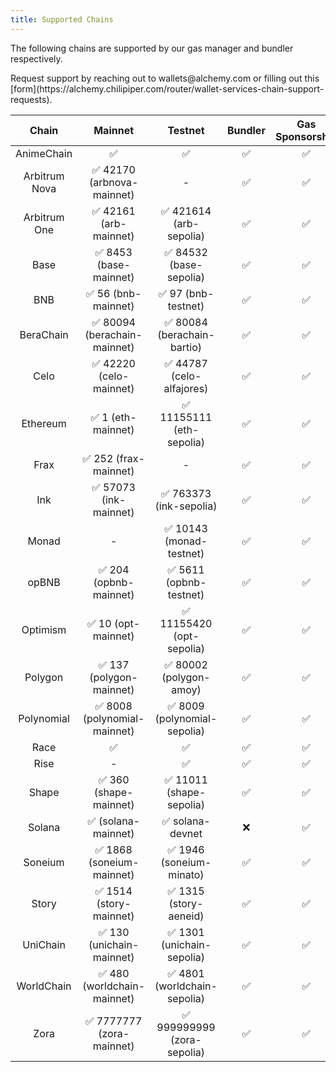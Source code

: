 ```yaml
---
title: Supported Chains
---
```


The following chains are supported by our gas manager and bundler respectively. 

<Info>
  Request support by reaching out to wallets@alchemy.com or filling out this
  [form](https://alchemy.chilipiper.com/router/wallet-services-chain-support-requests).
</Info>

<div align="center">

| Chain | Mainnet | Testnet | Bundler | Gas Sponsorship |
| :---: | :-----: | :-----: | :-----: | :-------------: |
| AnimeChain    | ✅                                | ✅                               | ✅      | ✅               |
| Arbitrum Nova | ✅ 42170 (arbnova-mainnet)        | -                                | ✅      | ✅               |
| Arbitrum One  | ✅ 42161 (arb-mainnet)            | ✅ 421614 (arb-sepolia)          | ✅      | ✅               |
| Base          | ✅ 8453 (base-mainnet)            | ✅ 84532 (base-sepolia)          | ✅      | ✅               |
| BNB           | ✅ 56 (bnb-mainnet)               | ✅ 97 (bnb-testnet)              | ✅      | ✅               |
| BeraChain     | ✅ 80094 (berachain-mainnet)      | ✅ 80084 (berachain-bartio)      | ✅      | ✅               |
| Celo          | ✅ 42220 (celo-mainnet)           | ✅ 44787 (celo-alfajores)        | ✅      | ✅               |
| Ethereum      | ✅ 1 (eth-mainnet)                | ✅ 11155111 (eth-sepolia)        | ✅      | ✅               |
| Frax          | ✅ 252 (frax-mainnet)             | -                                | ✅      | ✅               |
| Ink           | ✅ 57073 (ink-mainnet)            | ✅ 763373 (ink-sepolia)          | ✅      | ✅               |
| Monad         | -                                 | ✅ 10143 (monad-testnet)         | ✅      | ✅               |
| opBNB         | ✅ 204 (opbnb-mainnet)            | ✅ 5611 (opbnb-testnet)          | ✅      | ✅               |
| Optimism      | ✅ 10 (opt-mainnet)               | ✅ 11155420 (opt-sepolia)        | ✅      | ✅               |
| Polygon       | ✅ 137 (polygon-mainnet)          | ✅ 80002 (polygon-amoy)          | ✅      | ✅               |
| Polynomial    | ✅ 8008 (polynomial-mainnet)      | ✅ 8009 (polynomial-sepolia)     | ✅      | ✅               |
| Race          | ✅                                | ✅                               | ✅      | ✅               |
| Rise          | -                                 | ✅                               | ✅      | ✅               |
| Shape         | ✅ 360 (shape-mainnet)            | ✅ 11011 (shape-sepolia)         | ✅      | ✅               |
| Solana        | ✅ (solana-mainnet)               | ✅ solana-devnet                 | ❌      | ✅               |
| Soneium       | ✅ 1868 (soneium-mainnet)         | ✅ 1946 (soneium-minato)         | ✅      | ✅               |
| Story         | ✅ 1514 (story-mainnet)           | ✅ 1315 (story-aeneid)           | ✅      | ✅               |
| UniChain      | ✅ 130 (unichain-mainnet)         | ✅ 1301 (unichain-sepolia)       | ✅      | ✅               |
| WorldChain    | ✅ 480 (worldchain-mainnet)       | ✅ 4801 (worldchain-sepolia)     | ✅      | ✅               |
| Zora          | ✅ 7777777 (zora-mainnet)         | ✅ 999999999 (zora-sepolia)      | ✅      | ✅               |


</div>



